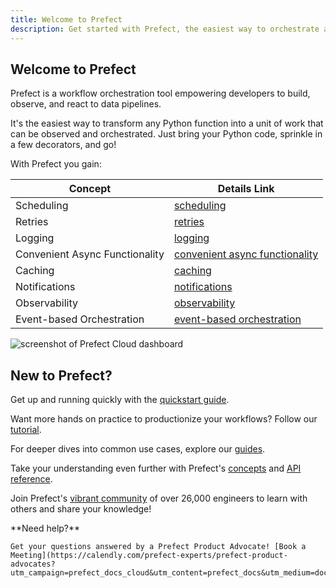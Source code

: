 ```yaml
---
title: Welcome to Prefect
description: Get started with Prefect, the easiest way to orchestrate and observe your data pipelines
---
```


## Welcome to Prefect

Prefect is a workflow orchestration tool empowering developers to build, observe, and react to data pipelines.

It's the easiest way to transform any Python function into a unit of work that can be observed and orchestrated. Just bring your Python code, sprinkle in a few decorators, and go!

With Prefect you gain:

| Concept                      | Details Link                                         |
|------------------------------|------------------------------------------------------|
| Scheduling                   | [scheduling](/3.0rc/deploy/serve-workflows/add-schedules)                    |
| Retries                      | [retries](/3.0rc/develop/write-tasks/#task-arguments)           |
| Logging                      | [logging](/3.0rc/develop/observe-workflows/logging/)                           |
| Convenient Async Functionality | [convenient async functionality](/3.0rc/develop/write-tasks/use-task-runners/#task-runners) |
| Caching                      | [caching](/3.0rc/develop/write-tasks/#caching)                  |
| Notifications                | [notifications](/3.0rc/react/understand-events/automations-triggers/)                 |
| Observability                | [observability](/3.0rc/cloud/overview/)                    |
| Event-based Orchestration   | [event-based orchestration](/3.0rc/cloud/webhooks/)        |


![screenshot of Prefect Cloud dashboard](/3.0rc/img/ui/cloud-dashboard.png)

## New to Prefect?

Get up and running quickly with the [quickstart guide](/3.0rc/get-started/quickstart/).

Want more hands on practice to productionize your workflows? Follow our [tutorial](/3.0rc/tutorial/).

For deeper dives into common use cases, explore our [guides](/3.0rc/guides/index/).

Take your understanding even further with Prefect's [concepts](/3.0rc/concepts/index/) and [API reference](/3.0rc/api-ref/).

Join Prefect's [vibrant community](/3.0rc/community/) of over 26,000 engineers to learn with others and share your knowledge!

<Tip>
**Need help?**

    Get your questions answered by a Prefect Product Advocate! [Book a Meeting](https://calendly.com/prefect-experts/prefect-product-advocates?utm_campaign=prefect_docs_cloud&utm_content=prefect_docs&utm_medium=docs&utm_source=docs)
</Tip>
